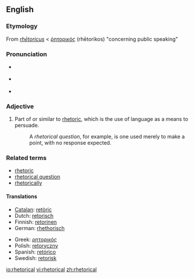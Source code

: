 {{was wotd|2007|February|26}}
==English==

===Etymology===
From {{L.}} ''[[rhetoricus|rhētoricus]]'' < {{AGr.}} [[ῥητορικός]] (rhētorikos) "concerning public speaking"

===Pronunciation===
*{{italbrac|[[RP]]}} {{IPA|/rɪˈtɒr.ɪ.kəl/ ''or'' /rəˈtɒr.ɪ.kəl/}}
*{{italbrac|US}} {{IPA|/rɪˈtɔːrɪkəl/ ''or'' /rəˈtɔːrɪkəl/}}
*{{audio|en-us-rhetorical.ogg|Audio (US)}}

===Adjective===
{{en-adj|-}}

# Part of or similar to [[rhetoric]], which is the use of language as a means to persuade.
#:A ''rhetorical question'', for example, is one used merely to make a point, with no response expected.

===Related terms===
*[[rhetoric]]
*[[rhetorical question]]
*[[rhetorically]]

====Translations====
{{top}}
*[[Catalan]]: [[retòric]]
*Dutch: [[retorisch]]
*Finnish: [[retorinen]]
*German: [[rhethorisch]]
{{mid}}
*Greek: [[ρητορικός]]
*Polish: [[retoryczny]] {{m}}
*Spanish: [[retórico]]
*Swedish: [[retorisk]]
{{bottom}}

[[io:rhetorical]]
[[vi:rhetorical]]
[[zh:rhetorical]]